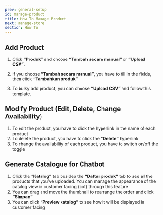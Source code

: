 ```yaml
---
prev: general-setup
id: manage-product
title: How To Manage Product
next: manage-store
section: How To
---
```


## Add Product

<YoutubeEmbedWrapper>
  <YoutubeEmbed
    id="B3JUihKdwX4"
    params="v=B3JUihKdwX4&list=PLy86Ve1I7c3iZrOzmqE16D0ZVIjoDFRQw"
    title="Qios - Manage Product"
  />
</YoutubeEmbedWrapper>

1. Click **“Produk”** and choose **“Tambah secara manual”** or **“Upload CSV”**.

<ImageWrapper>
  <FigureImage
    src="/assets/images/products/qios/image6.webp"
    alt="Qios Illustration"
    layout="responsive"
    naturalWidth={1408}
    naturalHeight={804}
    caption={{ title: 'Figure 1.', description: 'Add New Product' }}
  />
</ImageWrapper>

2. If you choose **“Tambah secara manual”**, you have to fill in the fields, then click **“Tambahkan produk”**

3. To bulky add product, you can choose **“Upload CSV”** and follow this template.

## Modify Product (Edit, Delete, Change Availability)

<ImageWrapper>
  <FigureImage
    src="/assets/images/products/qios/image7.webp"
    alt="Qios Illustration"
    layout="responsive"
    naturalWidth={1408}
    naturalHeight={1032}
    caption={{ title: 'Figure 3.', description: 'Edit Product' }}
  />
</ImageWrapper>

1. To edit the product, you have to click the hyperlink in the name of each product
2. To delete the product, you have to click the **“Delete”** hyperlink
3. To change the availability of each product, you have to switch on/off the toggle

## Generate Catalogue for Chatbot

<ImageWrapper>
  <FigureImage
    src="/assets/images/products/qios/image8.webp"
    alt="Qios Illustration"
    layout="responsive"
    naturalWidth={1408}
    naturalHeight={1904}
    caption={{ title: 'Figure 4.', description: 'Product Catalogue' }}
  />
</ImageWrapper>

1. Click the “**Katalog”** tab besides the **“Daftar produk”** tab to see all the products that you’ve uploaded. You can manage the appearance of the catalog view in customer facing (bot) through this feature
2. You can drag and move the thumbnail to rearrange the order and click **“Simpan”**
3. You can click **“Preview katalog”** to see how it will be displayed in customer facing
